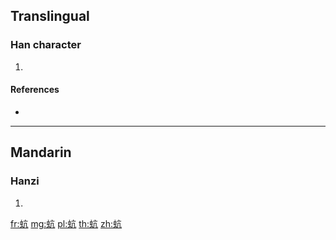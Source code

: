 {{character info/new}}
==Translingual==

===Han character===
{{Han char|rn=142|rad=虫|as=04|sn=10|four=50117|canj=LIYHN}}

# {{defn|Han|sort=虫04}}

====References====
* {{Han ref|kx=1078.180|dkj=32891|dj=1547.170|hdz=42840.100|uh=86A2|ud=34466|bh=D3B9|bd=54201}}

----

==Mandarin==

===Hanzi===
{{cmn-hanzi|pin=[[háng]] ([[hang2]])|wg=hang<sup>2</sup>}}

# {{defn|lang=cmn|sort=虫04}}

[[fr:蚢]]
[[mg:蚢]]
[[pl:蚢]]
[[th:蚢]]
[[zh:蚢]]